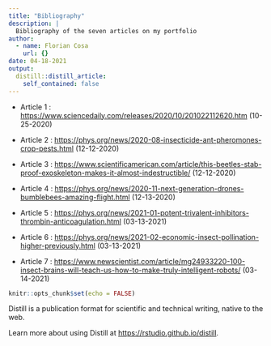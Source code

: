 ```yaml
---
title: "Bibliography"
description: |
  Bibliography of the seven articles on my portfolio
author:
  - name: Florian Cosa
    url: {}
date: 04-18-2021
output:
  distill::distill_article:
    self_contained: false
---
```


* Article 1 : <https://www.sciencedaily.com/releases/2020/10/201022112620.htm> (10-25-2020)

* Article 2 : <https://phys.org/news/2020-08-insecticide-ant-pheromones-crop-pests.html> (12-12-2020)

* Article 3 : <https://www.scientificamerican.com/article/this-beetles-stab-proof-exoskeleton-makes-it-almost-indestructible/> (12-12-2020)

* Article 4 : <https://phys.org/news/2020-11-next-generation-drones-bumblebees-amazing-flight.html> (12-13-2020)

* Article 5 : <https://phys.org/news/2021-01-potent-trivalent-inhibitors-thrombin-anticoagulation.html> (03-13-2021)

* Article 6 : <https://phys.org/news/2021-02-economic-insect-pollination-higher-previously.html> (03-13-2021)

* Article 7 : <https://www.newscientist.com/article/mg24933220-100-insect-brains-will-teach-us-how-to-make-truly-intelligent-robots/> (03-14-2021)

```r
knitr::opts_chunk$set(echo = FALSE)
```

Distill is a publication format for scientific and technical writing, native to the web.

Learn more about using Distill at <https://rstudio.github.io/distill>.

